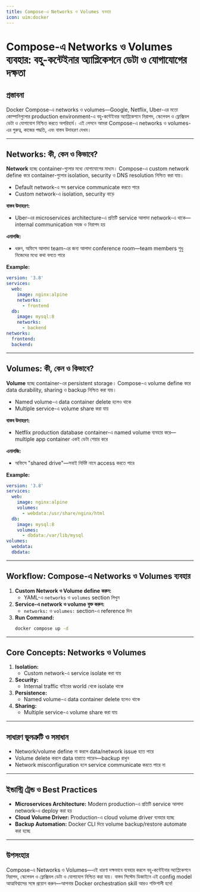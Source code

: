 ```yaml
---
title: Compose-এ Networks ও Volumes ব্যবহার
icon: uim:docker
---
```


# Compose-এ Networks ও Volumes ব্যবহার: বহু-কন্টেইনার অ্যাপ্লিকেশনে ডেটা ও যোগাযোগের দক্ষতা

## প্রস্তাবনা

Docker Compose-এ networks ও volumes—Google, Netflix, Uber-এর মতো কোম্পানিগুলোর production environment-এ বহু-কন্টেইনার অ্যাপ্লিকেশনে নিরাপদ, স্কেলেবল ও ফ্লেক্সিবল ডেটা ও যোগাযোগ নিশ্চিত করতে অপরিহার্য। এই লেসনে আমরা Compose-এ networks ও volumes-এর গুরুত্ব, কাজের পদ্ধতি, এবং বাস্তব উদাহরণ দেখব।

---

## Networks: কী, কেন ও কিভাবে?

**Network** হচ্ছে container-গুলোর মধ্যে যোগাযোগের মাধ্যম। Compose-এ custom network define করে container-গুলোর isolation, security ও DNS resolution নিশ্চিত করা যায়।

- Default network-এ সব service communicate করতে পারে
- Custom network-এ isolation, security বাড়ে

**বাস্তব উদাহরণ:**
- Uber-এর microservices architecture-এ প্রতিটি service আলাদা network-এ থাকে—internal communication সহজ ও নিরাপদ হয়

**এনালজি:**
- ধরুন, অফিসে আলাদা team-এর জন্য আলাদা conference room—team members শুধু নিজেদের মধ্যে কথা বলতে পারে

**Example:**
```yaml
version: '3.8'
services:
  web:
    image: nginx:alpine
    networks:
      - frontend
  db:
    image: mysql:8
    networks:
      - backend
networks:
  frontend:
  backend:
```

---

## Volumes: কী, কেন ও কিভাবে?

**Volume** হচ্ছে container-এর persistent storage। Compose-এ volume define করে data durability, sharing ও backup নিশ্চিত করা যায়।

- Named volume-এ data container delete হলেও থাকে
- Multiple service-এ volume share করা যায়

**বাস্তব উদাহরণ:**
- Netflix production database container-এ named volume ব্যবহার করে—multiple app container একই ডেটা শেয়ার করে

**এনালজি:**
- অফিসে "shared drive"—সবাই নির্দিষ্ট নামে access করতে পারে

**Example:**
```yaml
version: '3.8'
services:
  web:
    image: nginx:alpine
    volumes:
      - webdata:/usr/share/nginx/html
  db:
    image: mysql:8
    volumes:
      - dbdata:/var/lib/mysql
volumes:
  webdata:
  dbdata:
```

---

## Workflow: Compose-এ Networks ও Volumes ব্যবহার

1. **Custom Network ও Volume define করুন:**
    - YAML-এ `networks` ও `volumes` section লিখুন
2. **Service-এ network ও volume যুক্ত করুন:**
    - `networks:` ও `volumes:` section-এ reference দিন
3. **Run Command:**
    ```bash
    docker compose up -d
    ```

---

## Core Concepts: Networks ও Volumes

1. **Isolation:**
    - Custom network-এ service isolate করা যায়
2. **Security:**
    - Internal traffic বাইরের world থেকে isolate থাকে
3. **Persistence:**
    - Named volume-এ data container delete হলেও থাকে
4. **Sharing:**
    - Multiple service-এ volume share করা যায়

---

## সাধারণ ভুলত্রুটি ও সমাধান

- Network/volume define না করলে data/network issue হতে পারে
- Volume delete করলে data হারাতে পারেন—backup রাখুন
- Network misconfiguration হলে service communicate করতে পারে না

---

## ইন্ডাস্ট্রি ট্রেন্ড ও Best Practices

- **Microservices Architecture:** Modern production-এ প্রতিটি service আলাদা network-এ deploy করা হয়
- **Cloud Volume Driver:** Production-এ cloud volume driver ব্যবহার হচ্ছে
- **Backup Automation:** Docker CLI দিয়ে volume backup/restore automate করা হচ্ছে

---

## উপসংহার

Compose-এ Networks ও Volumes—এই ধারণা দক্ষভাবে ব্যবহার করলে বহু-কন্টেইনার অ্যাপ্লিকেশনে নিরাপদ, স্কেলেবল ও ফ্লেক্সিবল ডেটা ও যোগাযোগ নিশ্চিত করা যায়। বাস্তব সিস্টেম ডিজাইনে এই config model আত্মবিশ্বাসের সঙ্গে প্রয়োগ করুন—আপনার Docker orchestration skill আরও শক্তিশালী হবে!
